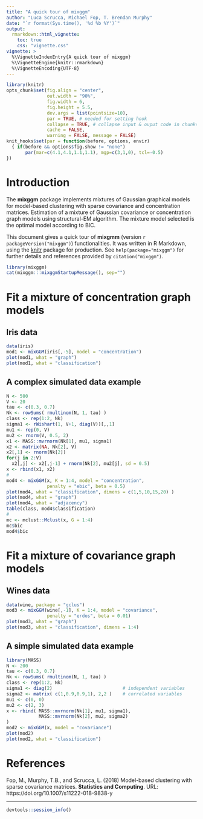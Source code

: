 ```yaml
---
title: "A quick tour of mixggm"
author: "Luca Scrucca, Michael Fop, T. Brendan Murphy"
date: "`r format(Sys.time(), '%d %b %Y')`"
output: 
  rmarkdown::html_vignette:
    toc: true
    css: "vignette.css"
vignette: >
  %\VignetteIndexEntry{A quick tour of mixggm}
  %\VignetteEngine{knitr::rmarkdown}
  %\VignetteEncoding{UTF-8}
---
```


```r
library(knitr)
opts_chunk$set(fig.align = "center", 
               out.width = "90%",
               fig.width = 6, 
               fig.height = 5.5,
               dev.args = list(pointsize=10),
               par = TRUE, # needed for setting hook 
               collapse = TRUE, # collapse input & ouput code in chunks
               cache = FALSE,
               warning = FALSE, message = FALSE)
knit_hooks$set(par = function(before, options, envir)
  { if(before && options$fig.show != "none") 
       par(mar=c(4.1,4.1,1.1,1.1), mgp=c(3,1,0), tcl=-0.5)
})
```
       
# Introduction

The **mixggm** package implements mixtures of Gaussian graphical models for model-based clustering with sparse covariance and concentration matrices. 
Estimation of a mixture of Gaussian covariance or concentration graph models using structural-EM algorithm. The mixture model selected is the optimal model according to BIC.

This document gives a quick tour of **mixgmm** (version `r packageVersion("mixggm")`) functionalities. It was written in R Markdown, using the [knitr](https://cran.r-project.org/package=knitr) package for production. 
See `help(package="mixggm")` for further details and references provided by `citation("mixggm")`.

```r
library(mixggm)
cat(mixggm:::mixggmStartupMessage(), sep="")
```

# Fit a mixture of concentration graph models

## Iris data
```r
data(iris)
mod1 <- mixGGM(iris[,-5], model = "concentration")
plot(mod1, what = "graph")
plot(mod1, what = "classification")
```

## A complex simulated data example

```r
N <- 500
V <- 20
tau <- c(0.3, 0.7)
Nk <- rowSums( rmultinom(N, 1, tau) )
class <- rep(1:2, Nk)
sigma1 <- rWishart(1, V+1, diag(V))[,,1]
mu1 <- rep(0, V)
mu2 <- rnorm(V, 0.5, 2)
x1 <- MASS::mvrnorm(Nk[1], mu1, sigma1)
x2 <- matrix(NA, Nk[2], V)
x2[,1] <- rnorm(Nk[2])
for(j in 2:V) 
  x2[,j] <- x2[,j-1] + rnorm(Nk[2], mu2[j], sd = 0.5)
x <- rbind(x1, x2)
#
mod4 <- mixGGM(x, K = 1:4, model = "concentration",
               penalty = "ebic", beta = 0.5)
plot(mod4, what = "classification", dimens = c(1,5,10,15,20) )
plot(mod4, what = "graph")
plot(mod4, what = "adjacency")
table(class, mod4$classification)
#
mc <- mclust::Mclust(x, G = 1:4)
mc$bic
mod4$bic
```

# Fit a mixture of covariance graph models

## Wines data
```r
data(wine, package = "gclus")
mod3 <- mixGGM(wine[,-1], K = 1:4, model = "covariance",
               penalty = "erdos", beta = 0.01)
plot(mod3, what = "graph")
plot(mod3, what = "classification", dimens = 1:4)
```

## A simple simulated data example

```r
library(MASS)
N <- 200
tau <- c(0.3, 0.7)
Nk <- rowSums( rmultinom(N, 1, tau) )
class <- rep(1:2, Nk)
sigma1 <- diag(2)                          # independent variables
sigma2 <- matrix( c(1,0.9,0.9,1), 2,2 )    # correlated variables
mu1 <- c(0, 0)
mu2 <- c(2, 3)
x <- rbind( MASS::mvrnorm(Nk[1], mu1, sigma1),
            MASS::mvrnorm(Nk[2], mu2, sigma2)
)
mod2 <- mixGGM(x, model = "covariance")
plot(mod2)
plot(mod2, what = "classification")
```


# References

Fop, M., Murphy, T.B., and Scrucca, L. (2018) Model-based clustering with sparse covariance matrices. **Statistics and Computing**. 
URL: https://doi.org/10.1007/s11222-018-9838-y

----

```r
devtools::session_info()
```